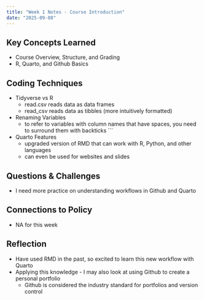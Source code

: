 ```yaml
---
title: "Week 1 Notes - Course Introduction"
date: "2025-09-08"
---
```


## Key Concepts Learned
- Course Overview, Structure, and Grading
- R, Quarto, and Github Basics

## Coding Techniques
- Tidyverse vs R
  - read.csv reads data as data frames
  - read_csv reads data as tibbles (more intuitively formatted)

- Renaming Variables
  - to refer to variables with column names that have spaces, you need to surround them with backticks ```

- Quarto Features
  - upgraded version of RMD that can work with R, Python, and other languages
  - can even be used for websites and slides

## Questions & Challenges
- I need more practice on understanding workflows in Github and Quarto

## Connections to Policy
- NA for this week

## Reflection
- Have used RMD in the past, so excited to learn this new workflow with Quarto
- Applying this knowledge - I may also look at using Github to create a personal portfolio
  - Github is considered the industry standard for portfolios and version control
